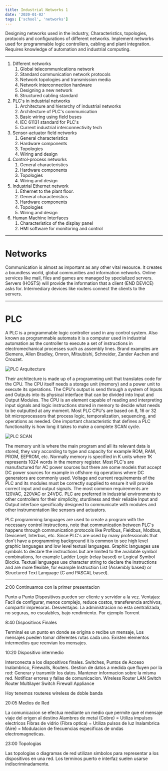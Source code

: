 ```yaml
---
title: Industrial Networks 1
date: '2020-01-02'
tags: ['school', 'networks']
---
```


Designing networks used in the industry, Characteristics, topologies, protocols and configurations of different networks. Implement networks used for programmable logic controllers, cabling and plant integration. Requires knowledge of automation and industrial computing.

***

1. Different networks
	1. Global telecommunications network
	2. Standard communication network protocols
	3. Network topologies and transmission media
	4. Network interconnection hardware
	5. Designing a new network
	6. Structured cabling standard
2. PLC's in industrial networks
	1. Architecture and hierarchy of industrial networks
	2. Architecture of PLC's communication
	3. Basic wiring using field buses
	4. IEC 61131 standard for PLC's
	5. Current industrial interconnectivity tech
3. Sensor-actuator field networks 
	1. General characteristics
	2. Hardware components
	3. Topologies
	4. Wiring and design
4. Control-process networks
	1. General characteristics
	2. Hardware components
	3. Topologies
	4. Wiring and design
5. Industrial Ethernet network
	1. Ethernet to the plant floor.
	2. General characteristics
	3. Hardware components
	4. Topologies
	5. Wiring and design
6. Human Machine Interfaces
	1. Characteristics of the display panel
	2. HMI software for monitoring and control

***

# Networks #

Communication is almost as important as any other vital resource. It creates a boundless world, global communities and information networks. Online services like mail, files and games are managed by specialized servers. Servers (HOSTS) will provide the information that a client (END DEVICE) asks for. Intermediary devices like routers connect the clients to the servers.

***

# PLC #

A PLC is a programmable logic controller used in any control system. Also known as programmable automata it is a computer used in industrial automation as the controller to execute a set of instructions in electromechanical processes such as assembly lines. Brand examples are Siemens, Allen Bradley, Omron, Mitsubishi, Schneider, Zander Aachen and Crouzet.

![PLC Arquitecture](/static/images/notes/PLCArquitectureNetworks.png)

Their architecture is made up of a programming unit that translates code for the CPU. The CPU itself needs a storage unit (memory) and a power unit to execute its operations. The CPU's output is send through a system of Inputs and Outputs into its physical interface that can be divided into Input and Output Modules. The CPU is an element capable of reading and interpreting input signals and logic instructions stored in memory to decide what needs to be outputted at any moment. Most PLC CPU's are based on 8, 16 or 32 bit microprocessors that process logic, temporalization, sequencing, and operations as needed. One important characteristic that defines a PLC functionality is how long it takes to make a complete SCAN cycle.

![PLC SCAN](/static/images/notes/PLCscancycleNetworks.png)

The memory unit is where the main program and all its relevant data is stored, they vary according to type and capacity for example ROM, RAM, PROM, EEPROM, etc. Normally memory is specified in K units where 1K represents 1024 words in the memory register. Most PLC's are manufactured for AC power sources but there are some models that accept DC power sources for example in offshore rig operations where DC generators are commonly used. Voltage and current requirements of the PLC and its modules must be correctly supplied to ensure it will provide correct input and output signals. The most common requirements are 120VAC, 220VAC or 24VDC. PLC are preferred in industrial environments to other controllers for their simplicity, sturdiness and their reliable Input and Output interface specifically designed to communicate with modules and other instrumentation like sensors and actuators.

PLC programming languages are used to create a program with the necessary control instructions, note that communication between PLC's happens through communication protocols like Profibus, Fieldbus, Modbus, Devicenet, Interbus, etc. Since PLC's are used by many professionals that don't have a programming background it is common to see high level graphic languages and low level textual languages. Graphic languages use symbols to declare the instructions but are limited to the available symbol combinations, for example Ladder Logic (relay based) or Logical Symbol Blocks. Textual languages use character string to declare the instructions and are more flexible, for example Instruction List (Assembly based) or Structured Text Language (C and PASCAL based).

***

2:00 Continuamos con la primer presentacion

Punto a Punto Dispositivos pueden ser cliente y servidor a la vez.
Ventajas: Facil de configurar, menos complejo, reduce costos, transferencia archivos, compartir impresoras.
Desventajas: La administracion no esta centralizada, no seguras, no escalables, bajo rendimiento.
Por ejemplo Torrent

8:40 Dispositivos Finales

Terminal es un punto en donde se origina o recibe un mensaje,
Los mensajes pueden tomar diferentes rutas cada uno.
Existen elementos intermedios que reenvian los mensajes.

10:20 Dispositivo intermedio

Interconecta a los dispositivos finales.
Switches, Puntos de Acceso Inalambrico, Firewalls, Routers.
Gestion de datos a medida que fluyen por la red:
	Generar y transmitir los datos.
	Mantener informacion sobre la misma red.
	Notificar errores y fallas de comunicacion.
Wireless Router
LAN Switch
Router
Multilayer Switch
Firewall Appliance

Hoy tenemos routeres wireless de doble banda

20:05 Medios de Red

La comunicacion se efectua mediante un medio que permite que el mensaje viaje del origen al destino
Alambres de metal (Cobre) = Utiliza impulsos electricos
Fibras de vidrio (Fibra optica) = Utiliza pulsos de luz
Inalambrica (Aire) = Modulacion de frecuencias especificas de ondas electromagneticas.

23:00 Topologias

Las topologias o diagramas de red utilizan simbolos para representar a los dispositivos en una red.
Los terminos puerto e interfaz suelen usarse indiscriminadamente.












